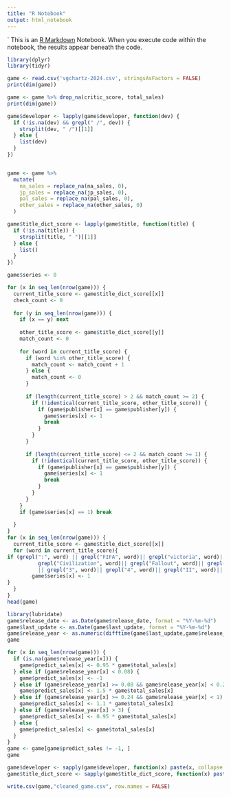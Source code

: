 ```yaml
---
title: "R Notebook"
output: html_notebook
---
```

`
This is an [R Markdown](http://rmarkdown.rstudio.com) Notebook. When you execute code within the notebook, the results appear beneath the code. 


```r
library(dplyr)
library(tidyr)

game <- read.csv('vgchartz-2024.csv', stringsAsFactors = FALSE)
print(dim(game))

game <- game %>% drop_na(critic_score, total_sales)
print(dim(game))

game$developer <- lapply(game$developer, function(dev) {
  if (!is.na(dev) && grepl(" /", dev)) {
    strsplit(dev, " /")[[1]]
  } else {
    list(dev)
  }
})


game <- game %>%
  mutate(
    na_sales = replace_na(na_sales, 0),
    jp_sales = replace_na(jp_sales, 0),
    pal_sales = replace_na(pal_sales, 0),
    other_sales = replace_na(other_sales, 0)
  )
```

```r
game$title_dict_score <- lapply(game$title, function(title) {
  if (!is.na(title)) {
    strsplit(title, " ")[[1]]
  } else {
    list()
  }
})

game$series <- 0

for (x in seq_len(nrow(game))) {
  current_title_score <- game$title_dict_score[[x]]
  check_count <- 0
  
  for (y in seq_len(nrow(game))) {
    if (x == y) next  
    
    other_title_score <- game$title_dict_score[[y]]
    match_count <- 0
    
    for (word in current_title_score) {
      if (word %in% other_title_score) {
        match_count <- match_count + 1
      } else {
        match_count <- 0
      }
      
      if (length(current_title_score) > 2 && match_count >= 2) {
        if (!identical(current_title_score, other_title_score)) {
          if (game$publisher[x] == game$publisher[y]) {
            game$series[x] <- 1
            break
          }
        }
      }
      
      if (length(current_title_score) <= 2 && match_count >= 1) {
        if (!identical(current_title_score, other_title_score)) {
          if (game$publisher[x] == game$publisher[y]) {
            game$series[x] <- 1
            break
          }
        }
      }
    }
    if (game$series[x] == 1) break
    
  }
}
for (x in seq_len(nrow(game))) {
  current_title_score <- game$title_dict_score[[x]]
  for (word in current_title_score){
if (grepl(":", word) || grepl("FIFA", word)|| grepl("victoria", word)||
          grepl("Civilization", word)|| grepl("Fallout", word)|| grepl("2", word)
          || grepl("3", word)|| grepl("4", word)|| grepl("II", word)|| grepl("III", word)){
        game$series[x] <- 1
}
  }
}
head(game)

```
```r
library(lubridate)
game$release_date <- as.Date(game$release_date, format = "%Y-%m-%d")
game$last_update <- as.Date(game$last_update, format = "%Y-%m-%d")
game$release_year <- as.numeric(difftime(game$last_update,game$release_date,units = "day"))/365
game
```

```r
for (x in seq_len(nrow(game))) {
  if (is.na(game$release_year[x])) {
    game$predict_sales[x] <- 0.95 * game$total_sales[x]
  } else if (game$release_year[x] < 0.08) {
    game$predict_sales[x] <- -1
  } else if (game$release_year[x] >= 0.08 && game$release_year[x] < 0.24) {
    game$predict_sales[x] <- 1.5 * game$total_sales[x]
  } else if (game$release_year[x] >= 0.24 && game$release_year[x] < 1) {
    game$predict_sales[x] <- 1.1 * game$total_sales[x]
  } else if (game$release_year[x] > 3) {
    game$predict_sales[x] <- 0.95 * game$total_sales[x]
  } else {
    game$predict_sales[x] <- game$total_sales[x]
  }
}
game <- game[game$predict_sales != -1, ]
game
```

```r
game$developer <- sapply(game$developer, function(x) paste(x, collapse = " / "))
game$title_dict_score <- sapply(game$title_dict_score, function(x) paste(x, collapse = " / "))

write.csv(game,"cleaned_game.csv", row.names = FALSE)

```